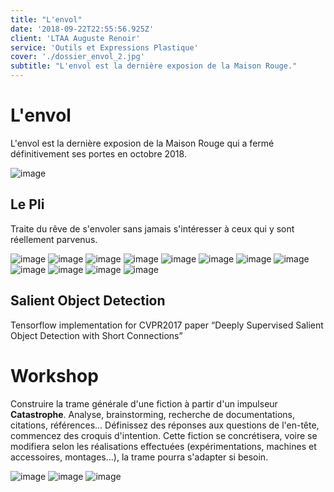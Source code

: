```yaml
---
title: "L'envol"
date: '2018-09-22T22:55:56.925Z'
client: 'LTAA Auguste Renoir'
service: 'Outils et Expressions Plastique'
cover: './dossier_envol_2.jpg'
subtitle: "L'envol est la dernière exposion de la Maison Rouge."
---
```


# L'envol
L'envol est la dernière exposion de la Maison Rouge qui a fermé définitivement ses portes en octobre 2018.

![image](./dossier_envol_2.jpg)

## Le Pli

Traite du rêve de s'envoler sans jamais s'intéresser à ceux qui y sont réellement parvenus.

![image](./DSC08593.JPG)
![image](./DSC08596.JPG)
![image](./DSC08605.JPG)
![image](./DSC08606.JPG)
![image](./DSC08621.JPG)
![image](./DSC08624.JPG)
![image](./DSC08626.JPG)
![image](./DSC08630.JPG)
![image](./DSC08632.JPG)
![image](./DSC08634.JPG)
![image](./DSC08635.JPG)
![image](./DSC08636.JPG)

## Salient Object Detection
Tensorflow implementation for CVPR2017 paper
“Deeply Supervised Salient Object Detection with Short Connections”

# Workshop

Construire la trame générale d'une fiction à partir d'un impulseur **Catastrophe**.
Analyse, brainstorming, recherche de documentations, citations, références...
Définissez des réponses aux questions de l'en-tête, commencez des croquis d'intention.
Cette fiction se concrétisera, voire se modifiera selon les réalisations effectuées (expérimentations, machines et accessoires, montages...), la trame pourra s'adapter si besoin.

![image](./DSC08371.JPG)
![image](./DSC08380.JPG)
![image](./DSC08390.JPG)
